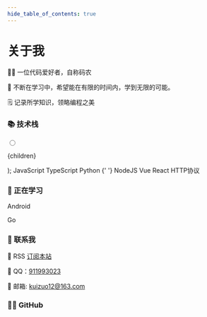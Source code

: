 ```yaml
---
hide_table_of_contents: true
---
```



<h1 style={{ textAlign: 'center' }}>关于我</h1>

👨‍💻 一位代码爱好者，自称码农

🌱 不断在学习中，希望能在有限的时间内，学到无限的可能。

🗒️ 记录所学知识，领略编程之美

<p></p>

### 📚 技术栈

  <div className={`checkbox ${lang}`}>
    <input
      type='radio'
      defaultChecked='true'
      style={{
        borderColor: color,
        border: `2px solid ${color}`,
      }}
    />
    <p>{children}</p>
  </div>
);

<CheckBox color='#F5DE19' lang='js'>
  JavaScript
</CheckBox>

<CheckBox color='#007ACC' lang='ts'>
  TypeScript
</CheckBox>

<CheckBox color='#FFDD6D' lang='python'>
  Python
</CheckBox>{' '}

<CheckBox color='#6CA35E' lang='node'>
  NodeJS
</CheckBox>

<CheckBox color='#41B883' lang='vue'>
  Vue
</CheckBox>

<CheckBox color='#61DAFB' lang='react'>
  React
</CheckBox>

<CheckBox color='red' lang='e'>
  HTTP协议
</CheckBox>

<p></p>

### 🔭 正在学习

<CheckBox color='#6AB344'>Android</CheckBox>

<CheckBox color='#69D7E4'>Go</CheckBox>

<p></p>

### 💬 联系我

📢 RSS [订阅本站](https://feedly.com/i/subscription/feed/https://kuizuo.cn/rss.xml)

🐧 QQ：[911993023](http://wpa.qq.com/msgrd?v=3&uin=911993023&site=qq&menu=yes)

📮 邮箱: [kuizuo12@163.com](mailto:kuizuo12@163.com)

### 👨‍💻 GitHub

<div style={{ margin: 'auto' }}>
  <a href='https://github-readme-stats.vercel.app/api/top-langs?username=kuizuo&show_icons=true&locale=cn&layout=compact' target='_blank' rel='noreferer noopener'>
    <ThemedImage
      alt='kuizuo'
      sources={{
        light: useBaseUrl('https://github-readme-stats.vercel.app/api/top-langs?username=kuizuo&show_icons=true&locale=cn&layout=compact'),
        dark: useBaseUrl('https://github-readme-stats.vercel.app/api/top-langs?username=kuizuo&theme=react&show_icons=true&locale=cn&layout=compact'),
      }}
    />
  </a>
  <a href='https://github-readme-stats.vercel.app/api?username=kuizuo&show_icons=true&locale=cn&layout=compact' target='_blank' rel='noreferer noopener'>
    <ThemedImage
      alt='kuizuo'
      sources={{
        light: useBaseUrl('https://github-readme-stats.vercel.app/api?username=kuizuo&show_icons=true&locale=cn&layout=compact'),
        dark: useBaseUrl('https://github-readme-stats.vercel.app/api?username=kuizuo&theme=react&show_icons=true&locale=cn&layout=compact'),
      }}
    />
  </a>
  <a href='https://activity-graph.herokuapp.com/graph?username=kuizuo&bg_color=white&color=23affc&line=23affc' target='_blank' rel='noreferer noopener'>
    <ThemedImage
      alt='kuizuo'
      sources={{
        light: useBaseUrl('https://activity-graph.herokuapp.com/graph?username=kuizuo&bg_color=white&color=23affc&line=23affc'),
        dark: useBaseUrl('https://activity-graph.herokuapp.com/graph?username=kuizuo&bg_color=white&color=119cc5&line=119cc5'),
      }}
    />
  </a>
</div>
